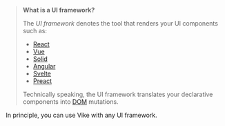 
> **What is a UI framework?**
>
> The *UI framework* denotes the tool that renders your UI components such as:
>  - [React](/react)
>  - [Vue](/vue)
>  - [Solid](/solid)
>  - [Angular](/angular)
>  - [Svelte](/svelte)
>  - [Preact](/preact)
>
> Technically speaking, the UI framework translates your declarative components into [DOM](https://developer.mozilla.org/en-US/docs/Web/API/Document_Object_Model/Introduction) mutations.

In principle, you can use Vike with any UI framework.

<IntegrationHelp />
